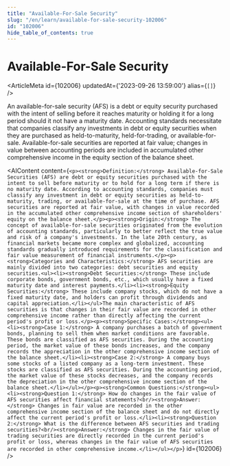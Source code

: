 ```yaml
---
title: "Available-For-Sale Security"
slug: "/en/learn/available-for-sale-security-102006"
id: "102006"
hide_table_of_contents: true
---
```



# Available-For-Sale Security

<ArticleMeta id={102006} updatedAt={'2023-09-26 13:59:00'} alias={`[]`} />
<div className='border-solid border-b border-t-0 my-4 border-[var(--ifm-color-gray-300)]' />

An available-for-sale security (AFS) is a debt or equity security purchased with the intent of selling before it reaches maturity or holding it for a long period should it not have a maturity date. Accounting standards necessitate that companies classify any investments in debt or equity securities when they are purchased as held-to-maturity, held-for-trading, or available-for-sale. Available-for-sale securities are reported at fair value; changes in value between accounting periods are included in accumulated other comprehensive income in the equity section of the balance sheet.

<AIContent content={`<p><strong>Definition:</strong> Available-for-Sale Securities (AFS) are debt or equity securities purchased with the intent to sell before maturity or to hold for a long term if there is no maturity date. According to accounting standards, companies must classify any investment in debt or equity securities as held-to-maturity, trading, or available-for-sale at the time of purchase. AFS securities are reported at fair value, with changes in value recorded in the accumulated other comprehensive income section of shareholders' equity on the balance sheet.</p><p><strong>Origin:</strong> The concept of available-for-sale securities originated from the evolution of accounting standards, particularly to better reflect the true value and risk of a company's investments. In the late 20th century, as financial markets became more complex and globalized, accounting standards gradually introduced requirements for the classification and fair value measurement of financial instruments.</p><p><strong>Categories and Characteristics:</strong> AFS securities are mainly divided into two categories: debt securities and equity securities.<ul><li><strong>Debt Securities:</strong> These include corporate bonds, government bonds, etc., which usually have a fixed maturity date and interest payments.</li><li><strong>Equity Securities:</strong> These include company stocks, which do not have a fixed maturity date, and holders can profit through dividends and capital appreciation.</li></ul>The main characteristic of AFS securities is that changes in their fair value are recorded in other comprehensive income rather than directly affecting the current period's profit or loss.</p><p><strong>Specific Cases:</strong><ul><li><strong>Case 1:</strong> A company purchases a batch of government bonds, planning to sell them when market conditions are favorable. These bonds are classified as AFS securities. During the accounting period, the market value of these bonds increases, and the company records the appreciation in the other comprehensive income section of the balance sheet.</li><li><strong>Case 2:</strong> A company buys some stocks of a listed company as a long-term investment. These stocks are classified as AFS securities. During the accounting period, the market value of these stocks decreases, and the company records the depreciation in the other comprehensive income section of the balance sheet.</li></ul></p><p><strong>Common Questions:</strong><ul><li><strong>Question 1:</strong> How do changes in the fair value of AFS securities affect financial statements?<br/><strong>Answer:</strong> Changes in fair value are recorded in the other comprehensive income section of the balance sheet and do not directly affect the current period's profit or loss.</li><li><strong>Question 2:</strong> What is the difference between AFS securities and trading securities?<br/><strong>Answer:</strong> Changes in the fair value of trading securities are directly recorded in the current period's profit or loss, whereas changes in the fair value of AFS securities are recorded in other comprehensive income.</li></ul></p>`} id={102006} />
